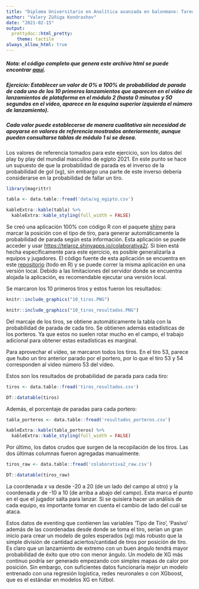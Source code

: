 ```yaml
---
title: "Diploma Universitario en Analítica avanzada en balonmano: Tarea Colaborativa 2"
author: "Valery Zúñiga Kondrashov"
date: "2021-02-15"
output: 
  prettydoc::html_pretty:
    theme: tactile
always_allow_html: true
---
```

##### Nota: el código completo que genera este archivo html se puede encontrar [aquí](https://github.com/telaroz/colaborativa2/blob/master/tarea2.Rmd).



##### Ejercicio: Establecer un valor de 0% a 100% de probabilidad de parada de cada uno de los 10 primeros lanzamientos que aparecen en el vídeo de lanzamientos de plataforma en el módulo 2 (hasta 0 minutos y 50 segundos en el vídeo, aparece en la esquina superior izquierda el número de lanzamiento).
##### Cada valor puede establecerse de manera cualitativa sin necesidad de apoyarse en valores de referencia mostrados anteriormente, aunque pueden consultarse tablas de módulo 1 si se desea.


Los valores de referencia tomados para este ejercicio, son los datos del play by play del mundial masculino de egipto 2021. 
En este punto se hace un supuesto de que la probabilidad de parada es el inverso de la probabilidad de gol (xg), sin embargo una parte de este inverso debería considerarse en la probabilidad de fallar un tiro.

```r
library(magrittr)

tabla <- data.table::fread('data/xg_egipto.csv')

kableExtra::kable(tabla) %>%
  kableExtra::kable_styling(full_width = FALSE)
```

Se creó una aplicación 100% con código R con el paquete [shiny](https://shiny.rstudio.com/) para marcar la posición con el tipo de tiro, para generar automáticamente la probabilidad de parada según esta información. Esta aplicación se puede acceder y usar 
<https://telaroz.shinyapps.io/colaborativa2/>. Si bien está hecha específicamente para este ejercicio, es posible generalizarla a equipos y jugadores. El código fuente de esta aplicación se encuentra en este [repositorio](https://github.com/telaroz/colaborativa2/) (todo en R) y se puede correr la misma aplicación en una versión local. Debido a las limitaciones del servidor donde se encuentra alojada la aplicación, es recomendable ejecutar una versión local.  

Se marcaron los 10 primeros tiros y estos fueron los resultados:

```r
knitr::include_graphics("10_tiros.PNG")

knitr::include_graphics("10_tiros_resultados.PNG")
```

Del marcaje de los tiros, se obtiene automáticamente la tabla con la probabilidad de parada de cada tiro. Se obtienen además estadísticas de los porteros. Ya que estos no suelen rotar mucho en el campo, el trabajo adicional para obtener estas estadísticas es marginal.



Para aprovechar el vídeo, se marcaron todos los tiros. En el tiro 53, parece que hubo un tiro anterior parado por el portero, por lo que el tiro 53 y 54 corresponden al video número 53 del vídeo. 

Estos son los resultados de probabilidad de parada para cada tiro: 

```r
tiros <- data.table::fread('tiros_resultados.csv')

DT::datatable(tiros)
```

Además, el porcentaje de paradas para cada portero:

```r
tabla_porteros <- data.table::fread('resultados_porteros.csv')

kableExtra::kable(tabla_porteros) %>%
  kableExtra::kable_styling(full_width = FALSE)
```



Por último, los datos crudos que surgen de la recopilación de los tiros. Las dos últimas columnas fueron agregadas manualmente. 


```r
tiros_raw <- data.table::fread('colaborativa2_raw.csv')

DT::datatable(tiros_raw)
```



La coordenada $x$ va desde -20 a 20 (de un lado del campo al otro) y la coordenada $y$ de -10 a 10 (de arriba a abajo del campo). Esta marca el punto en el que el jugador salta para lanzar. Si se quisiera hacer un análisis de cada equipo, es importante tomar en cuenta el cambio de lado del cuál se ataca. 


Estos datos de eventing que contienen las variables 'Tipo de Tiro', 'Pasivo' además de las coordenadas desde donde se toma el tiro, serían un gran inicio para crear un modelo de goles esperados (xg) más robusto que la simple división de cantidad aciertos/cantidad de tiros por posición de tiro. Es claro que un lanzamiento de extremo con un buen ángulo tendrá mayor probabilidad de éxito que otro con menor ángulo. Un modelo de XG más continuo podría ser generado empezando con simples mapas de calor por posición. Sin embargo, con suficientes datos funcionaría mejor un modelo entrenado con una regresión logística, redes neuronales o con XGboost, que es el estándar en modelos XG en fútbol. 




